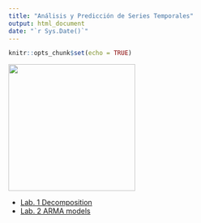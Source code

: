 ```yaml
---
title: "Análisis y Predicción de Series Temporales"
output: html_document
date: "`r Sys.Date()`"
---
```


```r
knitr::opts_chunk$set(echo = TRUE)
```


![](QR.png){width=250px}

+ [Lab. 1 Decomposition](Lab_1_Decomposition_v2_grupoB.html)
+ [Lab. 2 ARMA models](Lab_2_ARMA_grupoB.html)